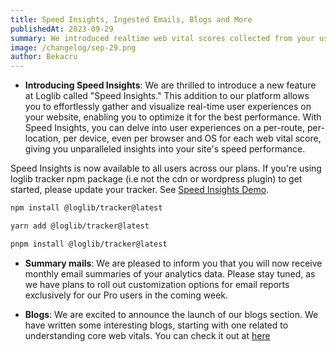 ```yaml
---
title: Speed Insights, Ingested Emails, Blogs and More
publishedAt: 2023-09-29
summary: We introduced realtime web vital scores collected from your users, ingested emails and blogs.
image: /changelog/sep-29.png
author: Bekacru
---
```


- **Introducing Speed Insights**: We are thrilled to introduce a new feature at Loglib called "Speed Insights." This addition to our platform allows you to effortlessly gather and visualize real-time user experiences on your website, enabling you to optimize it for the best performance. With Speed Insights, you can delve into user experiences on a per-route, per-location, per device, even per browser and OS for each web vital score, giving you unparalleled insights into your site's speed performance.

Speed Insights is now available to all users across our plans. If you're using loglib tracker npm package (i.e not the cdn or wordpress plugin) to get started, please update your tracker. See [Speed Insights Demo](https://loglib.io/demo?tab=speed).

```bash
npm install @loglib/tracker@latest

yarn add @loglib/tracker@latest

pnpm install @loglib/tracker@latest
```

- **Summary mails**: We are pleased to inform you that you will now receive monthly email summaries of your analytics data. Please stay tuned, as we have plans to roll out customization options for email reports exclusively for our Pro users in the coming week.

- **Blogs**: We are excited to announce the launch of our blogs section. We have written some interesting blogs, starting with one related to understanding core web vitals. You can check it out at [here](https://loglib.io/blog/understanding-web-vitals)
